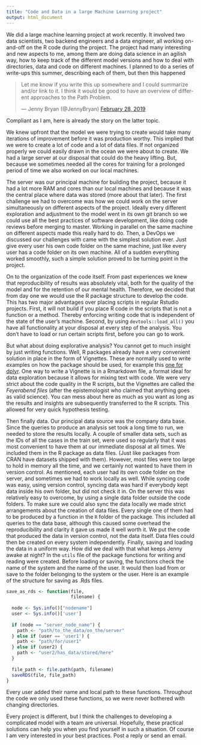 ```yaml
---
title: "Code and Data in a large Machine Learning project"
output: html_document
---
```


We did a large machine learning project at work recently. It involved two data scientists, two backend engineers and a data engineer, all working on-and-off on the R code during the project. The project had many interesting and new aspects to me, among them are doing data science in an agilish way, how to keep track of the different model versions and how to deal with directories, data and code on different machines. I planned to do a series of write-ups this summer, describing each of them, but then this happened 

<blockquote class="twitter-tweet" data-lang="en"><p lang="en" dir="ltr">Let me know if you write this up somewhere and I could summarize and/or link to it. I think it would be good to have an overview of different approaches to the Path Problem.</p>&mdash; Jenny Bryan (@JennyBryan) <a href="https://twitter.com/JennyBryan/status/1101158865897283585?ref_src=twsrc%5Etfw">February 28, 2019</a></blockquote>
<script async src="https://platform.twitter.com/widgets.js" charset="utf-8"></script>


Compliant as I am, here is already the story on the latter topic.

We knew upfront that the model we were trying to create would take many iterations of improvement before it was production worthy. This implied that we were to create a lot of code and a lot of data files. If not organized properly we could easily drawn in the ocean we were about to create. We had a large server at our disposal that could do the heavy lifting. But, because we sometimes needed all the cores for training for a prolonged period of time we also worked on our local machines.

The server was our principal machine for building the project, because it had a lot more RAM and cores than our local machines and because it was the central place where data was stored (more about that later). The first challenge we had to overcome was how we could work on the server simultaneously on different aspects of the project. Ideally every different exploration and adjustment to the model went in its own git branch so we could use all the best practices of software development, like doing code reviews before merging to master. Working in parallel on the same machine on different aspects made this really hard to do. Then, a DevOps we discussed our challenges with came with the simplest solution ever. Just give every user his own code folder on the same machine, just like every user has a code folder on its own machine. All of a sudden everything worked smoothly, such a simple solution proved to be turning point in the project.

On to the organization of the code itself. From past experiences we knew that reproducibility of results was absolutely vital, both for the quality of the model and for the retention of our mental health. Therefore, we decided that from day one we would use the R package structure to develop the code. This has two major advantages over placing scripts in regular Rstudio projects. First, it will not build if you place R code in the scripts that is not a function or a method. Thereby enforcing writing code that is independent of the state of the user's machine. Second, by using `devtools::load_all()` you have all functionality at your disposal at every step of the analysis. You don't have to load or run certain scripts first, before you can go to work.

But what about doing explorative analysis? You cannot get to much insight by just writing functions. Well, R packages already have a very convenient solution in place in the form of Vignettes. These are normally used to write examples on how the package should be used, for example this [one for dplyr](https://cran.r-project.org/web/packages/dplyr/vignettes/dplyr.html). One way to write a Vignette is in a Rmarkdown file, a format ideal for data exploration because it allows for mixing text with code. We were very strict about the code quality in the R scripts, but the Vignettes are called the *Feyerabend files* (after the epistemologist who claimed that anything goes as valid science). You can mess about here as much as you want as long as the results and insights are subsequently transferred to the R scripts. This allowed for very quick hypothesis testing.

Then finally data. Our principal data source was the company data base. Since the queries to produce an analysis set took a long time to run, we needed to store the results locally. A couple of smaller data sets, such as the IDs of all the cases in the train set, were used so regularly that it was most convenient to have them at our immediate disposal at all times. We included them in the R package as data files. (Just like packages from CRAN have datasets shipped with them). However, most files were too large to hold in memory all the time, and we certainly not wanted to have them in version control. As mentioned, each user had its own code folder on the server, and sometimes we had to work locally as well. While syncing code was easy, using version control, syncing data was hard if everybody kept data inside his own folder, but did not check it in. On the server this was relatively easy to overcome, by using a single data folder outside the code folders. To make sure we could also sync the data locally we made strict arrangements about the creation of data files. Every single one of them had to be produced by a function in the `R` folder of the package. This included all queries to the data base, although this caused some overhead the reproducibility and clarity it gave us made it well worth it. We put the code that produced the data in version control, not the data itself. Data files could then be created on every system independently. Finally, saving and loading the data in a uniform way. How did we deal with that what keeps Jenny awake at night? In the `utils` file of the package functions for writing and reading were created. Before loading or saving, the functions check the name of the system and the name of the user. It would then load from  or save to the folder belonging to the system or the user. Here is an example of the structure for saving as .Rds files.

```r
save_as_rds <- function(file, 
                        filename) {
  
  node <- Sys.info()["nodename"]
  user <- Sys.info()['user']
  
  if (node == "server_node_name") {
    path <- "path/to_the_data/on_the/server"
  } else if (user == 'user1') {
    path <- "path/for/user1"
  } else if (user2) {
    path <- "user2/has_data/stored/here"
  }
  
  file_path <- file.path(path, filename)
  saveRDS(file, file_path)
}
```

Every user added their name and local path to these functions. Throughout the code we only used these functions, so we were never bothered with changing directories.

Every project is different, but I think the challenges to developing a complicated model with a team are universal. Hopefully, these practical solutions can help you when you find yourself in such a situation. Of course I am very interested in your best practices. Post a reply or send an email.
